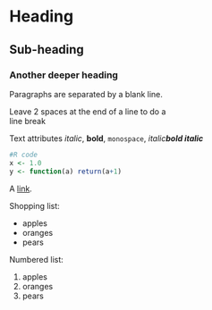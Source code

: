 Heading
=======

Sub-heading
-----------
 
### Another deeper heading
 
Paragraphs are separated
by a blank line.

Leave 2 spaces at the end of a line to do a  
line break

Text attributes *italic*, **bold**, `monospace`, *italic**bold italic***

```r
#R code
x <- 1.0
y <- function(a) return(a+1)
```

A [link](http://example.com).

Shopping list:

  * apples
  * oranges
  * pears

Numbered list:

  1. apples
  2. oranges
  3. pears
